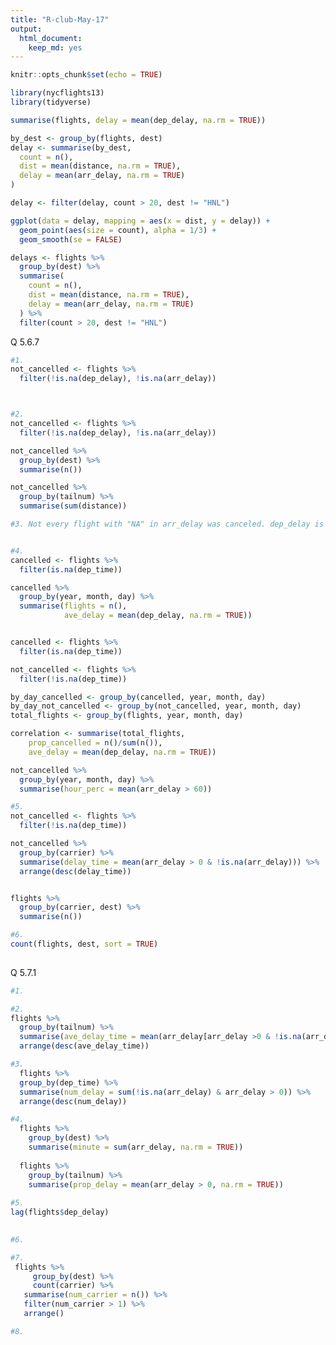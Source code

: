 ```yaml
---
title: "R-club-May-17"
output: 
  html_document: 
    keep_md: yes
---
```


```r
knitr::opts_chunk$set(echo = TRUE)
```

```r
library(nycflights13)
library(tidyverse)
```

```r
summarise(flights, delay = mean(dep_delay, na.rm = TRUE))

by_dest <- group_by(flights, dest)
delay <- summarise(by_dest,
  count = n(),
  dist = mean(distance, na.rm = TRUE),
  delay = mean(arr_delay, na.rm = TRUE)
)

delay <- filter(delay, count > 20, dest != "HNL")

ggplot(data = delay, mapping = aes(x = dist, y = delay)) +
  geom_point(aes(size = count), alpha = 1/3) +
  geom_smooth(se = FALSE)

delays <- flights %>% 
  group_by(dest) %>% 
  summarise(
    count = n(),
    dist = mean(distance, na.rm = TRUE),
    delay = mean(arr_delay, na.rm = TRUE)
  ) %>% 
  filter(count > 20, dest != "HNL")
```

Q 5.6.7
```r
#1. 
not_cancelled <- flights %>% 
  filter(!is.na(dep_delay), !is.na(arr_delay))



#2. 
not_cancelled <- flights %>% 
  filter(!is.na(dep_delay), !is.na(arr_delay))

not_cancelled %>%
  group_by(dest) %>%
  summarise(n())

not_cancelled %>%
  group_by(tailnum) %>%
  summarise(sum(distance))

#3. Not every flight with "NA" in arr_delay was canceled. dep_delay is more important. 


#4. 
cancelled <- flights %>% 
  filter(is.na(dep_time))

cancelled %>%
  group_by(year, month, day) %>%
  summarise(flights = n(), 
            ave_delay = mean(dep_delay, na.rm = TRUE)) 


cancelled <- flights %>% 
  filter(is.na(dep_time))

not_cancelled <- flights %>%
  filter(!is.na(dep_time))

by_day_cancelled <- group_by(cancelled, year, month, day)
by_day_not_cancelled <- group_by(not_cancelled, year, month, day)
total_flights <- group_by(flights, year, month, day)

correlation <- summarise(total_flights, 
    prop_cancelled = n()/sum(n()),
    ave_delay = mean(dep_delay, na.rm = TRUE))

not_cancelled %>% 
  group_by(year, month, day) %>% 
  summarise(hour_perc = mean(arr_delay > 60))

#5. 
not_cancelled <- flights %>%
  filter(!is.na(dep_time))

not_cancelled %>%
  group_by(carrier) %>%
  summarise(delay_time = mean(arr_delay > 0 & !is.na(arr_delay))) %>%
  arrange(desc(delay_time))


flights %>% 
  group_by(carrier, dest) %>% 
  summarise(n())

#6. 
count(flights, dest, sort = TRUE)
  
```

Q 5.7.1
```r
#1. 

#2. 
flights %>%
  group_by(tailnum) %>%
  summarise(ave_delay_time = mean(arr_delay[arr_delay >0 & !is.na(arr_delay)])) %>%
  arrange(desc(ave_delay_time)) 

#3. 
  flights %>%
  group_by(dep_time) %>% 
  summarise(num_delay = sum(!is.na(arr_delay) & arr_delay > 0)) %>%
  arrange(desc(num_delay))

#4. 
  flights %>%
    group_by(dest) %>%
    summarise(minute = sum(arr_delay, na.rm = TRUE))
  
  flights %>%
    group_by(tailnum) %>%
    summarise(prop_delay = mean(arr_delay > 0, na.rm = TRUE))
  
#5. 
lag(flights$dep_delay)
  

#6. 

#7. 
 flights %>%
     group_by(dest) %>%
     count(carrier) %>%
   summarise(num_carrier = n()) %>%
   filter(num_carrier > 1) %>%
   arrange()

#8. 
```

